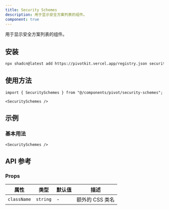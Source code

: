 ```yaml
---
title: Security Schemes
description: 用于显示安全方案列表的组件。
component: true
---
```


用于显示安全方案列表的组件。

<ComponentPreview name="security-schemes-demo" />

## 安装

```bash
npx shadcn@latest add https://pivotkit.vercel.app/registry.json security-schemes
```

## 使用方法

```tsx
import { SecuritySchemes } from "@/components/pivot/security-schemes";
```

```tsx
<SecuritySchemes />
```

## 示例

### 基本用法

```tsx
<SecuritySchemes />
```

## API 参考

### Props

| 属性        | 类型     | 默认值 | 描述            |
| ----------- | -------- | ------ | --------------- |
| `className` | `string` | -      | 额外的 CSS 类名 |
